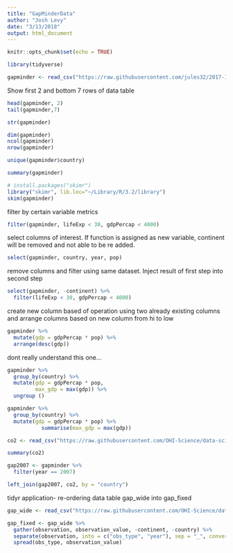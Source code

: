 ```yaml
---
title: "GapMinderData"
author: "Josh Levy"
date: "3/13/2018"
output: html_document
---
```


```r
knitr::opts_chunk$set(echo = TRUE)
```

```r
library(tidyverse)
```

```r
gapminder <- read_csv("https://raw.githubusercontent.com/jules32/2017-11-30-MBARI/gh-pages/data/gapminder.csv")
```

Show first 2 and bottom 7 rows of data table
```r
head(gapminder, 2)
tail(gapminder,7)
```

```r
str(gapminder)
```

```r
dim(gapminder)
ncol(gapminder)
nrow(gapminder)
```

```r
unique(gapminder$country)
```

```r
summary(gapminder)
```

```r
# install.packages("skimr")
library("skimr", lib.loc="~/Library/R/3.2/library")
skim(gapminder)
```

filter by certain variable metrics
```r
filter(gapminder, lifeExp < 30, gdpPercap < 4000)
```

select columns of interest. If function is assigned as new variable, continent will be removed and not able to be re added. 
```r
select(gapminder, country, year, pop)
```

remove columns and filter using same dataset. Inject result of first step into second step
```r

select(gapminder, -continent) %>% 
  filter(lifeExp < 30, gdpPercap < 4000)
```

create new column based of operation using two already existing columns and arrange columns based on new column from hi to low
```r
gapminder %>%
  mutate(gdp = gdpPercap * pop) %>%
  arrange(desc(gdp))
```

dont really understand this one... 
```r
gapminder %>%
  group_by(country) %>%
  mutate(gdp = gdpPercap * pop, 
         max_gdp = max(gdp)) %>%
  ungroup ()
```


```r
gapminder %>%
  group_by(country) %>%
  mutate(gdp = gdpPercap * pop) %>%
           summarise(max_gdp = max(gdp))
```

```r
co2 <- read_csv("https://raw.githubusercontent.com/OHI-Science/data-science-training/master/data/co2.csv")

summary(co2)
```


```r
gap2007 <- gapminder %>%
  filter(year == 2007)
```

```r
left_join(gap2007, co2, by = "country")
```

tidyr application- re-ordering data table gap_wide into gap_fixed

```r
gap_wide <- read_csv("https://raw.githubusercontent.com/OHI-Science/data-science-training/master/data/gapminder_wide.csv")
```


```r
gap_fixed <- gap_wide %>%
  gather(observation, observation_value, -continent, -country) %>%
  separate(observation, into = c("obs_type", "year"), sep = "_", convert = TRUE) %>%
  spread(obs_type, observation_value)
```



